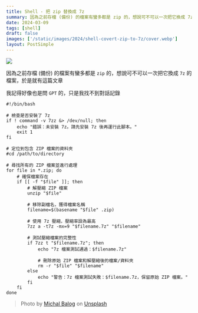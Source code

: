 ```yaml
---
title: Shell - 把 zip 替換成 7z
summary: 因為之前存檔 (備份) 的檔案有蠻多都是 zip 的，想說可不可以一次把它換成 7z 的檔案
date: 2024-03-09
tags: [shell]
draft: false
images: ['/static/images/2024/shell-covert-zip-to-7z/cover.webp']
layout: PostSimple
---
```


![](/static/images/2024/shell-covert-zip-to-7z/cover.webp)

因為之前存檔 (備份) 的檔案有蠻多都是 `zip` 的，想說可不可以一次把它換成 `7z` 的檔案，於是就有這篇文章

我記得好像也是問 `GPT` 的，只是我找不到對話記錄

```shell
#!/bin/bash

# 檢查是否安裝了 7z
if ! command -v 7zz &> /dev/null; then
    echo "錯誤：未安裝 7z。請先安裝 7z 後再運行此腳本。"
    exit 1
fi

# 定位到包含 ZIP 檔案的資料夾
#cd /path/to/directory

# 尋找所有的 ZIP 檔案並進行處理
for file in *.zip; do
    # 確保檔案存在
    if [[ -f "$file" ]]; then
        # 解壓縮 ZIP 檔案
        unzip "$file"

        # 移除副檔名，獲得檔案名稱
        filename=$(basename "$file" .zip)

        # 使用 7z 壓縮，壓縮率設為最高
        7zz a -t7z -mx=9 "$filename.7z" "$filename"

        # 測試壓縮檔案的完整性
        if 7zz t "$filename.7z"; then
            echo "7z 檔案測試通過：$filename.7z"

            # 刪除原始 ZIP 檔案和解壓縮後的檔案/資料夾
            rm -r "$file" "$filename"
        else
            echo "警告：7z 檔案測試失敗：$filename.7z，保留原始 ZIP 檔案。"
        fi
    fi
done
```

> Photo by [Michal Balog](https://unsplash.com/@mikbutcher?utm_content=creditCopyText&utm_medium=referral&utm_source=unsplash) on [Unsplash](https://unsplash.com/photos/brown-cardboard-boxes-on-brown-wooden-table-66NaCdBrkCs?utm_content=creditCopyText&utm_medium=referral&utm_source=unsplash)
